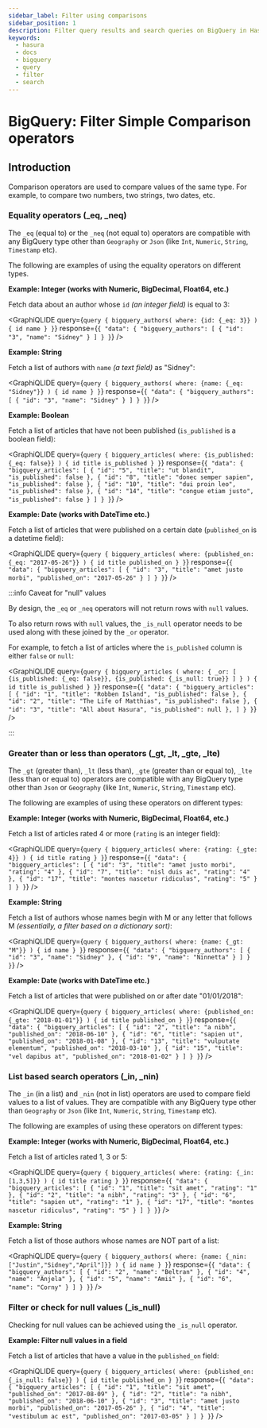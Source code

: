 ```yaml
---
sidebar_label: Filter using comparisons
sidebar_position: 1
description: Filter query results and search queries on BigQuery in Hasura
keywords:
  - hasura
  - docs
  - bigquery
  - query
  - filter
  - search
---
```



# BigQuery: Filter Simple Comparison operators

## Introduction

Comparison operators are used to compare values of the same type. For example, to compare two numbers, two strings, two
dates, etc.

### Equality operators (\_eq, \_neq)

The `_eq` (equal to) or the `_neq` (not equal to) operators are compatible with any BigQuery type other than `Geography`
or `Json` (like `Int`, `Numeric`, `String`, `Timestamp` etc).

<!-- need to add BigQuery specific content here before linking
For more details on equality operators and BigQuery equivalents, refer
to the [API reference](/api-reference/graphql-api/query.mdx#generic-operators).
-->

The following are examples of using the equality operators on different types.

**Example: Integer (works with Numeric, BigDecimal, Float64, etc.)**

Fetch data about an author whose `id` _(an integer field)_ is equal to 3:

<GraphiQLIDE
  query={`query {
  bigquery_authors(
    where: {id: {_eq: 3}}
  ) {
    id
    name
  }
}`}
  response={`{
  "data": {
    "bigquery_authors": [
      {
        "id": "3",
        "name": "Sidney"
      }
    ]
  }
}`}
/>

**Example: String**

Fetch a list of authors with `name` _(a text field)_ as "Sidney":

<GraphiQLIDE
  query={`query {
  bigquery_authors(
    where: {name: {_eq: "Sidney"}}
  ) {
    id
    name
  }
}`}
  response={`{
  "data": {
    "bigquery_authors": [
      {
        "id": "3",
        "name": "Sidney"
      }
    ]
  }
}`}
/>

**Example: Boolean**

Fetch a list of articles that have not been published (`is_published` is a boolean field):

<GraphiQLIDE
  query={`query {
  bigquery_articles(
    where: {is_published: {_eq: false}}
  ) {
    id
    title
    is_published
  }
}`}
  response={`{
  "data": {
    "bigquery_articles": [
      {
        "id": "5",
        "title": "ut blandit",
        "is_published": false
      },
      {
        "id": "8",
        "title": "donec semper sapien",
        "is_published": false
      },
      {
        "id": "10",
        "title": "dui proin leo",
        "is_published": false
      },
      {
        "id": "14",
        "title": "congue etiam justo",
        "is_published": false
      }
    ]
  }
}`}
/>

**Example: Date (works with DateTime etc.)**

Fetch a list of articles that were published on a certain date (`published_on` is a datetime field):

<GraphiQLIDE
  query={`query {
  bigquery_articles(
    where: {published_on: {_eq: "2017-05-26"}}
  ) {
    id
    title
    published_on
  }
}`}
  response={`{
  "data": {
    "bigquery_articles": [
      {
        "id": "3",
        "title": "amet justo morbi",
        "published_on": "2017-05-26"
      }
    ]
  }
}`}
/>

:::info Caveat for "null" values

By design, the `_eq` or `_neq` operators will not return rows with `null` values.

To also return rows with `null` values, the `_is_null` operator needs to be used along with these joined by the `_or`
operator.

For example, to fetch a list of articles where the `is_published` column is either `false` or `null`:

<GraphiQLIDE
  query={`query {
  bigquery_articles (
    where: {
      _or: [
        {is_published: {_eq: false}},
        {is_published: {_is_null: true}}
      ]
    }
  )
  {
    id
    title
    is_published
  }
}`}
  response={`{
  "data": {
    "bigquery_articles": [
      {
        "id": "1",
        "title": "Robben Island",
        "is_published": false
      },
      {
        "id": "2",
        "title": "The Life of Matthias",
        "is_published": false
      },
      {
        "id": "3",
        "title": "All about Hasura",
        "is_published": null
      },
    ]
  }
}`}
/>

:::

### Greater than or less than operators (\_gt, \_lt, \_gte, \_lte)

The `_gt` (greater than), `_lt` (less than), `_gte` (greater than or equal to), `_lte` (less than or equal to) operators
are compatible with any BigQuery type other than `Json` or `Geography` (like `Int`, `Numeric`, `String`, `Timestamp`
etc).

<!-- todo: add BigQuery-centric content on the generic page
For more details on greater than or less than operators and BigQuery
equivalents, refer to the [API reference](/api-reference/graphql-api/query.mdx#generic-operators).-->

The following are examples of using these operators on different types:

**Example: Integer (works with Numeric, BigDecimal, Float64, etc.)**

Fetch a list of articles rated 4 or more (`rating` is an integer field):

<GraphiQLIDE
  query={`query {
  bigquery_articles(
    where: {rating: {_gte: 4}}
  ) {
    id
    title
    rating
  }
}`}
  response={`{
  "data": {
    "bigquery_articles": [
      {
        "id": "3",
        "title": "amet justo morbi",
        "rating": "4"
      },
      {
        "id": "7",
        "title": "nisl duis ac",
        "rating": "4"
      },
      {
        "id": "17",
        "title": "montes nascetur ridiculus",
        "rating": "5"
      }
    ]
  }
}`}
/>

**Example: String**

Fetch a list of authors whose names begin with M or any letter that follows M _(essentially, a filter based on a
dictionary sort)_:

<GraphiQLIDE
  query={`query {
  bigquery_authors(
    where: {name: {_gt: "M"}}
  ) {
    id
    name
  }
}`}
  response={`{
  "data": {
    "bigquery_authors": [
      {
        "id": "3",
        "name": "Sidney"
      },
      {
        "id": "9",
        "name": "Ninnetta"
      }
    ]
  }
}`}
/>

**Example: Date (works with DateTime etc.)**

Fetch a list of articles that were published on or after date "01/01/2018":

<GraphiQLIDE
  query={`query {
  bigquery_articles(
    where: {published_on: {_gte: "2018-01-01"}}
  ) {
    id
    title
    published_on
  }
}`}
  response={`{
  "data": {
    "bigquery_articles": [
      {
        "id": "2",
        "title": "a nibh",
        "published_on": "2018-06-10"
      },
      {
        "id": "6",
        "title": "sapien ut",
        "published_on": "2018-01-08"
      },
      {
        "id": "13",
        "title": "vulputate elementum",
        "published_on": "2018-03-10"
      },
      {
        "id": "15",
        "title": "vel dapibus at",
        "published_on": "2018-01-02"
      }
    ]
  }
}`}
/>

### List based search operators (\_in, \_nin)

The `_in` (in a list) and `_nin` (not in list) operators are used to compare field values to a list of values. They are
compatible with any BigQuery type other than `Geography` or `Json` (like `Int`, `Numeric`, `String`, `Timestamp` etc).

The following are examples of using these operators on different types:

**Example: Integer (works with Numeric, BigDecimal, Float64, etc.)**

Fetch a list of articles rated 1, 3 or 5:

<GraphiQLIDE
  query={`query {
  bigquery_articles(
    where: {rating: {_in: [1,3,5]}}
  ) {
    id
    title
    rating
  }
}`}
  response={`{
  "data": {
    "bigquery_articles": [
      {
        "id": "1",
        "title": "sit amet",
        "rating": "1"
      },
      {
        "id": "2",
        "title": "a nibh",
        "rating": "3"
      },
      {
        "id": "6",
        "title": "sapien ut",
        "rating": "1"
      },
      {
        "id": "17",
        "title": "montes nascetur ridiculus",
        "rating": "5"
      }
    ]
  }
}`}
/>

**Example: String**

Fetch a list of those authors whose names are NOT part of a list:

<GraphiQLIDE
  query={`query {
  bigquery_authors(
    where: {name: {_nin: ["Justin","Sidney","April"]}}
  ) {
    id
    name
  }
}`}
  response={`{
  "data": {
    "bigquery_authors": [
      {
        "id": "2",
        "name": "Beltran"
      },
      {
        "id": "4",
        "name": "Anjela"
      },
      {
        "id": "5",
        "name": "Amii"
      },
      {
        "id": "6",
        "name": "Corny"
      }
    ]
  }
}`}
/>

### Filter or check for null values (\_is_null)

Checking for null values can be achieved using the `_is_null` operator.

**Example: Filter null values in a field**

Fetch a list of articles that have a value in the `published_on` field:

<GraphiQLIDE
  query={`query {
  bigquery_articles(
    where: {published_on: {_is_null: false}}
  ) {
    id
    title
    published_on
  }
}`}
  response={`{
  "data": {
    "bigquery_articles": [
      {
        "id": "1",
        "title": "sit amet",
        "published_on": "2017-08-09"
      },
      {
        "id": "2",
        "title": "a nibh",
        "published_on": "2018-06-10"
      },
      {
        "id": "3",
        "title": "amet justo morbi",
        "published_on": "2017-05-26"
      },
      {
        "id": "4",
        "title": "vestibulum ac est",
        "published_on": "2017-03-05"
      }
    ]
  }
}`}
/>
